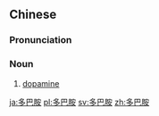 ==Chinese==
{{zh-forms|type=21}}
{{wikipedia|lang=zh}}

===Pronunciation===
{{zh-pron
|m=duōbā胺
|c=do1 baa1 on1
|cat=n
}}

===Noun===
{{zh-noun}}

# {{lb|zh|neurotransmitter}} [[dopamine]]

[[ja:多巴胺]]
[[pl:多巴胺]]
[[sv:多巴胺]]
[[zh:多巴胺]]